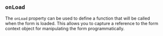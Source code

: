 
## `onLoad`

The `onLoad` property can be used to define a function
that will be called when the form is loaded.  This allows you to
capture a reference to the form context object for manipulating
the form programmatically.

<Example
  Component={OnLoad}
  code={OnLoadSrc}
  caption="onLoad"
  highlightLines="14"
  expand
/>
